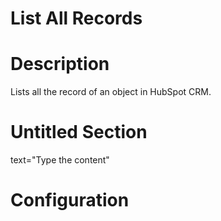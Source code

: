 ﻿# List All Records

# Description

Lists all the record of an object in HubSpot CRM.

# Untitled Section

text="Type the content"

# Configuration
